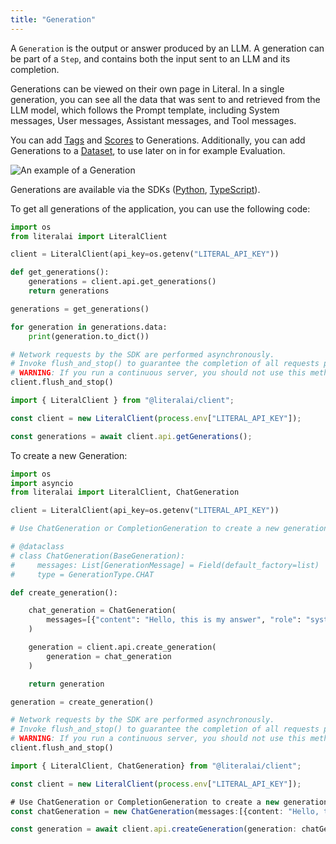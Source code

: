 ```yaml
---
title: "Generation"
---
```


A `Generation` is the output or answer produced by an LLM. A generation can be part of a `Step`, and contains both the input sent to an LLM and its completion. 

Generations can be viewed on their own page in Literal. In a single generation, you can see all the data that was sent to and retrieved from the LLM model, which follows the Prompt template, including System messages, User messages, Assistant messages, and Tool messages.

You can add [Tags](/concepts/thread/tags) and [Scores](/concept/score) to Generations. Additionally, you can add Generations to a [Dataset](/concepts/dataset), to use later on in for example Evaluation. 

<Frame caption="An example of a Generation on Literal">     
  <img
    src="/images/generation-example.png"
    alt="An example of a Generation"
  />
</Frame>

Generations are available via the SDKs ([Python](/python-client/api-reference/generation), [TypeScript](/typescript-client/api-reference)).

To get all generations of the application, you can use the following code:

<CodeGroup>

```python Python
import os
from literalai import LiteralClient

client = LiteralClient(api_key=os.getenv("LITERAL_API_KEY"))

def get_generations():
    generations = client.api.get_generations()
    return generations

generations = get_generations()

for generation in generations.data:
    print(generation.to_dict())

# Network requests by the SDK are performed asynchronously.
# Invoke flush_and_stop() to guarantee the completion of all requests prior to the process termination.
# WARNING: If you run a continuous server, you should not use this method.
client.flush_and_stop()
```

```typescript TypeScript
import { LiteralClient } from "@literalai/client";

const client = new LiteralClient(process.env["LITERAL_API_KEY"]);

const generations = await client.api.getGenerations();
```

</CodeGroup>

To create a new Generation:

<CodeGroup>

```python Python
import os
import asyncio
from literalai import LiteralClient, ChatGeneration

client = LiteralClient(api_key=os.getenv("LITERAL_API_KEY"))

# Use ChatGeneration or CompletionGeneration to create a new generation

# @dataclass
# class ChatGeneration(BaseGeneration):
#     messages: List[GenerationMessage] = Field(default_factory=list)
#     type = GenerationType.CHAT

def create_generation():

    chat_generation = ChatGeneration(
        messages=[{"content": "Hello, this is my answer", "role": "system"}],
    )

    generation = client.api.create_generation(
        generation = chat_generation
    )

    return generation

generation = create_generation()

# Network requests by the SDK are performed asynchronously.
# Invoke flush_and_stop() to guarantee the completion of all requests prior to the process termination.
# WARNING: If you run a continuous server, you should not use this method.
client.flush_and_stop()
```

```typescript TypeScript
import { LiteralClient, ChatGeneration} from "@literalai/client";

const client = new LiteralClient(process.env["LITERAL_API_KEY"]);

# Use ChatGeneration or CompletionGeneration to create a new generation
const chatGeneration = new ChatGeneration(messages:[{content: "Hello, this is my answer", role: "system"}])

const generation = await client.api.createGeneration(generation: chatGeneration);
```

</CodeGroup>